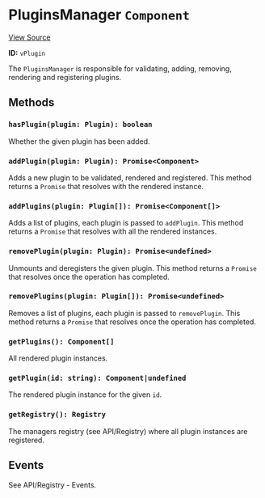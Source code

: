 
<Meta title="API/PluginsManager" />

# PluginsManager `Component`

[View Source](https://github.com/vime-js/vime/blob/master/packages/vime-player/src/core/PluginsManager.svelte)

**ID:** `vPlugin`

The `PluginsManager` is responsible for validating, adding, removing, rendering and registering <LinkTo kind="api-plugin--page">plugins</LinkTo>.

## Methods

### `hasPlugin(plugin: Plugin): boolean`

Whether the given plugin has been added.

### `addPlugin(plugin: Plugin): Promise<Component>`

Adds a new plugin to be validated, rendered and registered. This method returns a `Promise` that 
resolves with the rendered instance.

### `addPlugins(plugin: Plugin[]): Promise<Component[]>`

Adds a list of plugins, each plugin is passed to `addPlugin`. This method returns a `Promise` that
resolves with all the rendered instances.

### `removePlugin(plugin: Plugin): Promise<undefined>`

Unmounts and deregisters the given plugin. This method returns a `Promise` that resolves once the operation
has completed.

### `removePlugins(plugin: Plugin[]): Promise<undefined>`

Removes a list of plugins, each plugin is passed to `removePlugin`. This method returns a `Promise` 
that resolves once the operation has completed.

### `getPlugins(): Component[]`

All rendered plugin instances.

### `getPlugin(id: string): Component|undefined`

The rendered plugin instance for the given `id`.

### `getRegistry(): Registry`

The managers registry (see <LinkTo kind="api-registry--page">API/Registry</LinkTo>) where all 
plugin instances are registered.

## Events

See <LinkTo kind="api-registry--page#events">API/Registry - Events.</LinkTo>